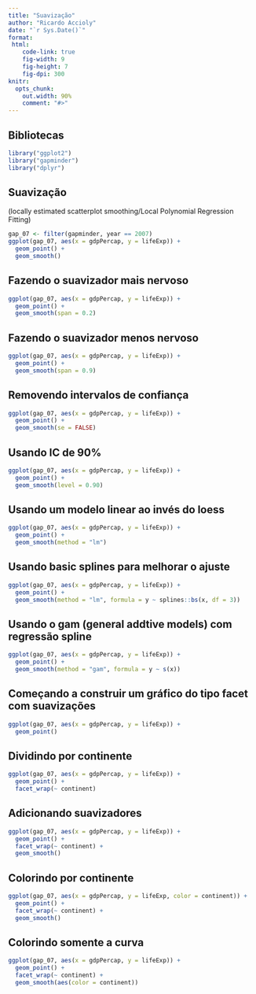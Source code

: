 ```yaml
---
title: "Suavização"
author: "Ricardo Accioly"
date: "`r Sys.Date()`"
format:
 html:
    code-link: true
    fig-width: 9
    fig-height: 7
    fig-dpi: 300
knitr:
  opts_chunk: 
    out.width: 90%
    comment: "#>"
---
```


## Bibliotecas

```r
library("ggplot2")
library("gapminder")
library("dplyr")
```

## Suavização

(locally estimated scatterplot smoothing/Local Polynomial Regression Fitting)

```r
gap_07 <- filter(gapminder, year == 2007)
ggplot(gap_07, aes(x = gdpPercap, y = lifeExp)) +
  geom_point() +
  geom_smooth()
```

## Fazendo o suavizador mais nervoso

```r
ggplot(gap_07, aes(x = gdpPercap, y = lifeExp)) +
  geom_point() +
  geom_smooth(span = 0.2)
```

## Fazendo o suavizador menos nervoso

```r
ggplot(gap_07, aes(x = gdpPercap, y = lifeExp)) +
  geom_point() +
  geom_smooth(span = 0.9)
```

## Removendo intervalos de confiança

```r
ggplot(gap_07, aes(x = gdpPercap, y = lifeExp)) +
  geom_point() +
  geom_smooth(se = FALSE)
```

## Usando IC de 90%

```r
ggplot(gap_07, aes(x = gdpPercap, y = lifeExp)) +
  geom_point() +
  geom_smooth(level = 0.90)
```

## Usando um modelo linear ao invés do loess

```r
ggplot(gap_07, aes(x = gdpPercap, y = lifeExp)) +
  geom_point() +
  geom_smooth(method = "lm")
```

## Usando basic splines para melhorar o ajuste

```r
ggplot(gap_07, aes(x = gdpPercap, y = lifeExp)) +
  geom_point() +
  geom_smooth(method = "lm", formula = y ~ splines::bs(x, df = 3))
```

## Usando o gam (general addtive models) com regressão spline

```r
ggplot(gap_07, aes(x = gdpPercap, y = lifeExp)) +
  geom_point() +
  geom_smooth(method = "gam", formula = y ~ s(x))
```

## Começando a construir um gráfico do tipo facet com suavizações

```r
ggplot(gap_07, aes(x = gdpPercap, y = lifeExp)) +
  geom_point()

```

## Dividindo por continente

```r
ggplot(gap_07, aes(x = gdpPercap, y = lifeExp)) +
  geom_point() +
  facet_wrap(~ continent)
```

## Adicionando suavizadores

```r
ggplot(gap_07, aes(x = gdpPercap, y = lifeExp)) +
  geom_point() +
  facet_wrap(~ continent) +
  geom_smooth()
```

## Colorindo por continente

```r
ggplot(gap_07, aes(x = gdpPercap, y = lifeExp, color = continent)) +
  geom_point() +
  facet_wrap(~ continent) +
  geom_smooth()
```

## Colorindo somente a curva

```r
ggplot(gap_07, aes(x = gdpPercap, y = lifeExp)) +
  geom_point() +
  facet_wrap(~ continent) +
  geom_smooth(aes(color = continent))
```
